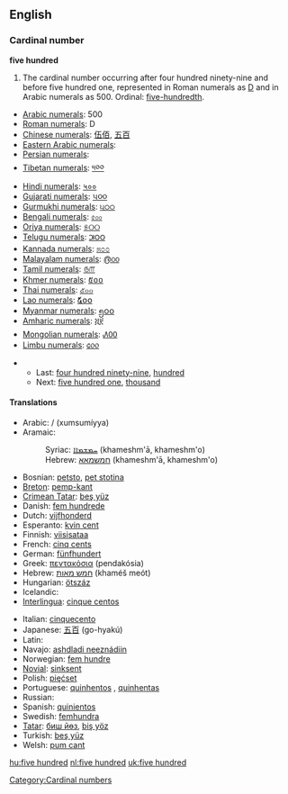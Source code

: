 ==English==

===Cardinal number===
'''five hundred'''

# The cardinal number occurring after four hundred ninety-nine and before five hundred one, represented in Roman numerals as [[D]] and in Arabic numerals as 500. Ordinal: [[five-hundredth]].
* [[w:Arabic numerals|Arabic numerals]]: 500
* [[w:Roman numerals|Roman numerals]]: D
* [[w:Chinese numerals|Chinese numerals]]: [[伍佰]], [[五百]]
* [[w:Eastern Arabic numerals|Eastern Arabic numerals]]: {{Arab|[[٥٠٠]]}}
* [[w:Eastern Arabic numerals|Persian numerals]]: {{fa-Arab|[[۵۰۰]]}}
* [[w:Indian numerals|Tibetan numerals]]: [[༥༠༠]]
* [[w:Indian numerals|Hindi numerals]]: [[५००]]
* [[w:Indian numerals|Gujarati numerals]]: [[૫૦૦]]
* [[w:Indian numerals|Gurmukhi numerals]]: [[੫੦੦]]
* [[w:Indian numerals|Bengali numerals]]: [[৫০০]]
* [[w:Indian numerals|Oriya numerals]]: [[୫୦୦]]
* [[w:Indian numerals|Telugu numerals]]: [[౫౦౦]]
* [[w:Indian numerals|Kannada numerals]]: [[೫೦೦]]
* [[w:Indian numerals|Malayalam numerals]]: [[൫൦൦]]
* [[w:Indian numerals|Tamil numerals]]: [[௫௱]]
* [[w:Khmer script|Khmer numerals]]: [[៥០០]]
* [[w:Thai numerals|Thai numerals]]: [[๕๐๐]]
* [[w:Lao alphabet|Lao numerals]]: [[໕໐໐]]
* [[w:Burmese alphabet|Myanmar numerals]]: [[၅၀၀]]
* [[w:Amharic language|Amharic numerals]]: [[፭፻]]
* [[w:Mongolian alphabet|Mongolian numerals]]: [[᠕᠐᠐]]
* [[w:Limbu language|Limbu numerals]]: [[᥋᥆᥆]]

** Last: [[four hundred ninety-nine]], [[hundred]]
** Next: [[five hundred one]], [[thousand]]

====Translations====
{{top}}
* Arabic: {{Arab|[[خمسمائة|خُمْسُمِائَةٍ]]}} / {{Arab|[[خمس مائة|خُمْسُ مِائَةٍ]]}} (xumsumíyya)
* Aramaic:
*: Syriac: [[ܚܡܫܡܐܐ]] (khameshm'ā, khameshm'o) {{c}}
*: Hebrew: [[חמשמאא]] (khameshm'ā, khameshm'o) {{c}}
* Bosnian: [[petsto]], [[pet stotina]] {{f}}
* [[Breton]]: [[pemp-kant]]
* [[Crimean Tatar]]: [[beş yüz#Crimean Tatar|beş yüz]]
* Danish: [[fem hundrede]] {{c}}
* Dutch: [[vijfhonderd]] {{f}}
* Esperanto: [[kvin cent]]
* Finnish: [[viisisataa]]
* French: [[cinq cents]] {{m}}
* German: [[fünfhundert]] {{f}}
* Greek: [[πεντακόσια]] (pendakósia)
* Hebrew: [[חמש מאות]] (khaméš meót)
* Hungarian: [[ötszáz]]
* Icelandic: {{t+|is|fimm hundruð}}
* [[Interlingua]]: [[cinque centos]]
{{mid}}
* Italian: [[cinquecento]] {{m}}
* Japanese: [[五百]] (go-hyakú)
* Latin: {{t+|la|quingenti|alt=quīngentī}}
* Navajo: [[ashdladi neeznádiin]]
* Norwegian: [[fem hundre]]
* [[Novial]]: [[sinksent]]
* Polish: [[pięćset]]
* Portuguese: [[quinhentos]] {{m}}, [[quinhentas]] {{f}}
* Russian: {{t|ru|пятьсот|tr=pjat’sót}}
* Spanish: [[quinientos]]
* Swedish: [[femhundra]]
* [[Tatar]]: [[биш йөз#Tatar|биш йөз]], [[biş yöz#Tatar|biş yöz]]
* Turkish: [[beş yüz]]
* Welsh: [[pum cant]]
{{bottom}}

[[Category:Cardinal numbers]]

[[hu:five hundred]]
[[nl:five hundred]]
[[uk:five hundred]]